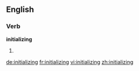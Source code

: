 ==English==

===Verb===
'''initializing'''

# {{third-person singular of|[[initialize]]}}

[[de:initializing]]
[[fr:initializing]]
[[vi:initializing]]
[[zh:initializing]]
